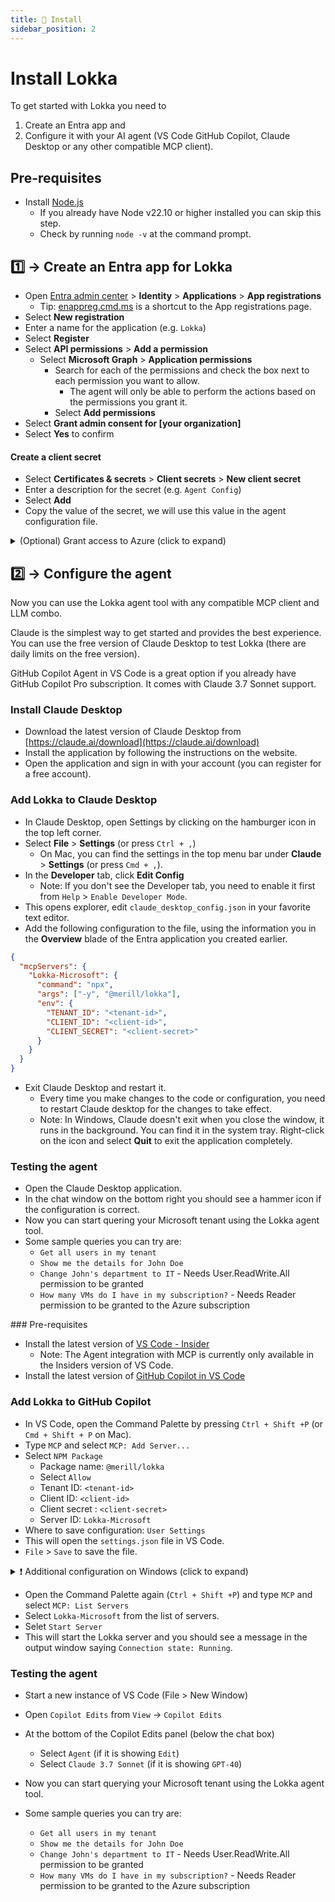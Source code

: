 ```yaml
---
title: 🚀 Install
sidebar_position: 2
---
```


# Install Lokka

To get started with Lokka you need to

1. Create an Entra app and 
1. Configure it with your AI agent (VS Code GitHub Copilot, Claude Desktop or any other compatible MCP client).

## Pre-requisites

- Install [Node.js](https://nodejs.org/en/download/)
  - If you already have Node v22.10 or higher installed you can skip this step.
  - Check by running `node -v` at the command prompt.

## 1️⃣ → Create an Entra app for Lokka

- Open [Entra admin center](https://entra.microsoft.com) > **Identity** > **Applications** > **App registrations**
  - Tip: [enappreg.cmd.ms](https://enappreg.cmd.ms) is a shortcut to the App registrations page.
- Select **New registration**
- Enter a name for the application (e.g. `Lokka`)
- Select **Register**
- Select **API permissions** > **Add a permission**
  - Select **Microsoft Graph** > **Application permissions**
    - Search for each of the permissions and check the box next to each permission you want to allow.
      - The agent will only be able to perform the actions based on the permissions you grant it.
    - Select **Add permissions**
- Select **Grant admin consent for [your organization]**
- Select **Yes** to confirm

#### Create a client secret

- Select **Certificates & secrets** > **Client secrets** > **New client secret**
- Enter a description for the secret (e.g. `Agent Config`)
- Select **Add**
- Copy the value of the secret, we will use this value in the agent configuration file.

<details>
<summary> (Optional) Grant access to Azure (click to expand)</summary>

If you want to use the agent with Azure you need to grant access to the Azure resources.

For each subscription you want to use the agent with, you need to assign at least the `Reader` role to the application.

- Open [Azure portal](https://portal.azure.com) > **Subscriptions**
- Select the subscription you want to grant access to
- Select **Access control (IAM)** > **Add role assignment** > **Reader** > **Next**
- Select **Select members** and search for the application you created earlier (e.g. `Lokka`)
- Select **Review + assign** twice to confirm
- Repeat this for each subscription you want to use the agent with.
</details>

## 2️⃣ → Configure the agent

Now you can use the Lokka agent tool with any compatible MCP client and LLM combo.

Claude is the simplest way to get started and provides the best experience. You can use the free version of Claude Desktop to test Lokka (there are daily limits on the free version).

GitHub Copilot Agent in VS Code is a great option if you already have GitHub Copilot Pro subscription. It comes with Claude 3.7 Sonnet support.

<Tabs>
  <TabItem value="claude" label="Claude" default>

### Install Claude Desktop

- Download the latest version of Claude Desktop from [https://claude.ai/download](https://claude.ai/download)
- Install the application by following the instructions on the website.
- Open the application and sign in with your account (you can register for a free account).

### Add Lokka to Claude Desktop

- In Claude Desktop, open Settings by clicking on the hamburger icon in the top left corner.
- Select **File** > **Settings** (or press `Ctrl + ,`)
  - On Mac, you can find the settings in the top menu bar under **Claude** > **Settings** (or press `Cmd + ,`).
- In the **Developer** tab, click **Edit Config**
  - Note: If you don't see the Developer tab, you need to enable it first from `Help` > `Enable Developer Mode`.
- This opens explorer, edit `claude_desktop_config.json` in your favorite text editor.
- Add the following configuration to the file, using the information you in the **Overview** blade of the Entra application you created earlier.

```json
{
  "mcpServers": {
    "Lokka-Microsoft": {
      "command": "npx",
      "args": ["-y", "@merill/lokka"],
      "env": {
        "TENANT_ID": "<tenant-id>",
        "CLIENT_ID": "<client-id>",
        "CLIENT_SECRET": "<client-secret>"
      }
    }
  }
}
```

- Exit Claude Desktop and restart it.
  - Every time you make changes to the code or configuration, you need to restart Claude desktop for the changes to take effect.
  - Note: In Windows, Claude doesn't exit when you close the window, it runs in the background. You can find it in the system tray. Right-click on the icon and select **Quit** to exit the application completely.

### Testing the agent

- Open the Claude Desktop application.
- In the chat window on the bottom right you should see a hammer icon if the configuration is correct.
- Now you can start quering your Microsoft tenant using the Lokka agent tool.
- Some sample queries you can try are:
  - `Get all users in my tenant`
  - `Show me the details for John Doe`
  - `Change John's department to IT` - Needs User.ReadWrite.All permission to be granted
  - `How many VMs do I have in my subscription?` - Needs Reader permission to be granted to the Azure subscription

</TabItem>
  <TabItem value="vscode" label="VS Code">
### Pre-requisites

- Install the latest version of [VS Code - Insider](https://code.visualstudio.com/insiders/)
  - Note: The Agent integration with MCP is currently only available in the Insiders version of VS Code.
- Install the latest version of [GitHub Copilot in VS Code](https://code.visualstudio.com/docs/copilot/setup)

### Add Lokka to GitHub Copilot

- In VS Code, open the Command Palette by pressing `Ctrl + Shift +P` (or `Cmd + Shift + P` on Mac).
- Type `MCP` and select `MCP: Add Server...`
- Select `NPM Package`
  - Package name: `@merill/lokka`
  - Select `Allow`
  - Tenant ID: `<tenant-id>`
  - Client ID: `<client-id>`
  - Client secret : `<client-secret>`
  - Server ID: `Lokka-Microsoft`
- Where to save configuration: `User Settings`
- This will open the `settings.json` file in VS Code.
- `File` > `Save` to save the file.

<details>
<summary>❗ Additional configuration on Windows (click to expand)</summary>

Update the settings.json file and change the command and args parameters as shown below.
```json {4,5}
{
  "mcp.servers": {
    "Lokka-Microsoft": {
      "command": "cmd",
      "args": ["/c", "npx", "-y", "@merill/lokka"],
      "env": {
        "TENANT_ID": "<tenant-id>",
        "CLIENT_ID": "<client-id>",
        "CLIENT_SECRET": "<client-secret>"
      }
    }
  }
}
```
</details>

- Open the Command Palette again (`Ctrl + Shift +P`) and type `MCP` and select `MCP: List Servers`
- Select `Lokka-Microsoft` from the list of servers.
- Selet `Start Server`
- This will start the Lokka server and you should see a message in the output window saying `Connection state: Running`.

### Testing the agent

- Start a new instance of VS Code (File > New Window)
- Open `Copilot Edits` from `View` → `Copilot Edits`
- At the bottom of the Copilot Edits panel (below the chat box)
  - Select `Agent` (if it is showing `Edit`)
  - Select `Claude 3.7 Sonnet` (if it is showing `GPT-40`)

- Now you can start querying your Microsoft tenant using the Lokka agent tool.
- Some sample queries you can try are:
  - `Get all users in my tenant`
  - `Show me the details for John Doe`
  - `Change John's department to IT` - Needs User.ReadWrite.All permission to be granted
  - `How many VMs do I have in my subscription?` - Needs Reader permission to be granted to the Azure subscription
</TabItem>
</Tabs>
